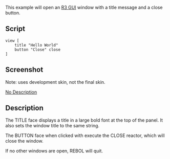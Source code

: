 This example will open an [[R3 GUI]] window with a title message and a close button.

==Script==

<pre>
view [
    title "Hello World"
    button "Close" close
]
</pre>

==Screenshot==

Note: uses development skin, not the final skin.

[[images/hellorebol.png|No Description]]

==Description==

The TITLE face displays a title in a large bold font at the top of the panel. It also sets  the window title to the same string.

The BUTTON face when clicked with execute the CLOSE reactor, which will close the window.

If no other windows are open, REBOL will quit.